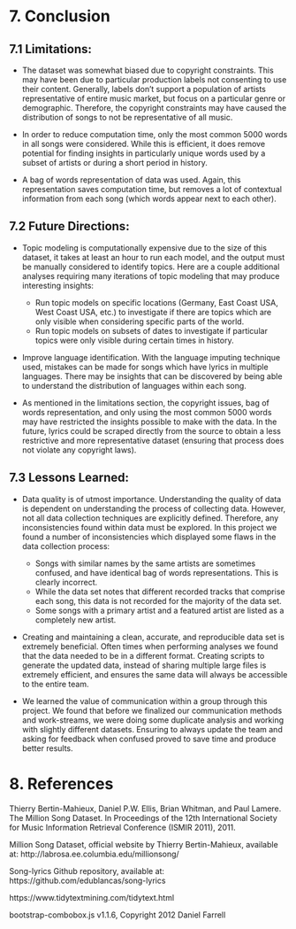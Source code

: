 
# 7. Conclusion

## 7.1 Limitations:

* The dataset was somewhat biased due to copyright constraints. This may have been due to particular production labels not consenting to use their content. Generally, labels don’t support a population of artists representative of entire music market, but focus on a particular genre or demographic. Therefore, the copyright constraints may have caused the distribution of songs to not be representative of all music. 

* In order to reduce computation time, only the most common 5000 words in all songs were considered. While this is efficient, it does remove potential for finding insights in particularly unique words used by a subset of artists or during a short period in history.

* A bag of words representation of data was used. Again, this representation saves computation time, but removes a lot of contextual information from each song (which words appear next to each other).

## 7.2 Future Directions:
* Topic modeling is computationally expensive due to the size of this dataset, it takes at least an hour to run each model, and the output must be manually considered to identify topics. Here are a couple additional analyses requiring many iterations of topic modeling that may produce interesting insights:
  * Run topic models on specific locations (Germany, East Coast USA, West Coast USA, etc.) to investigate if there are topics which are only visible when considering specific parts of the world.
  * Run topic models on subsets of dates to investigate if particular topics were only visible during certain times in history.
  
* Improve language identification. With the language imputing technique used, mistakes can be made for songs which have lyrics in multiple languages. There may be insights that can be discovered by being able to understand the distribution of languages within each song.

* As mentioned in the limitations section, the copyright issues, bag of words representation, and only using the most common 5000 words may have restricted the insights possible to make with the data. In the future, lyrics could be scraped directly from the source to obtain a less restrictive and more representative dataset (ensuring that process does not violate any copyright laws).

## 7.3 Lessons Learned:

* Data quality is of utmost importance. Understanding the quality of data is dependent on understanding the process of collecting data. However, not all data collection techniques are explicitly defined. Therefore, any inconsistencies found within data must be explored. In this project we found a number of inconsistencies which displayed some flaws in the data collection process:
  * Songs with similar names by the same artists are sometimes confused, and have identical bag of words representations. This is clearly incorrect.
  * While the data set notes that different recorded tracks that comprise each song, this data is not recorded for the majority of the data set.
  * Some songs with a primary artist and a featured artist are listed as a completely new artist.
  
* Creating and maintaining a clean, accurate, and reproducible data set is extremely beneficial. Often times when performing analyses we found that the data needed to be in a different format. Creating scripts to generate the updated data, instead of sharing multiple large files is extremely efficient, and ensures the same data will always be accessible to the entire team.

* We learned the value of communication within a group through this project. We found that before we finalized our communication methods and work-streams, we were doing some duplicate analysis and working with slightly different datasets. Ensuring to always update the team and asking for feedback when confused proved to save time and produce better results.

# 8. References

Thierry Bertin-Mahieux, Daniel P.W. Ellis, Brian Whitman, and Paul Lamere. The
Million Song Dataset. In Proceedings of the 12th International Society for Music
Information Retrieval Conference (ISMIR 2011), 2011.

Million Song Dataset, official website by Thierry Bertin-Mahieux, available at:
http://labrosa.ee.columbia.edu/millionsong/

Song-lyrics Github repository, available at: https://github.com/edublancas/song-lyrics

https://www.tidytextmining.com/tidytext.html

bootstrap-combobox.js v1.1.6, Copyright 2012 Daniel Farrell
